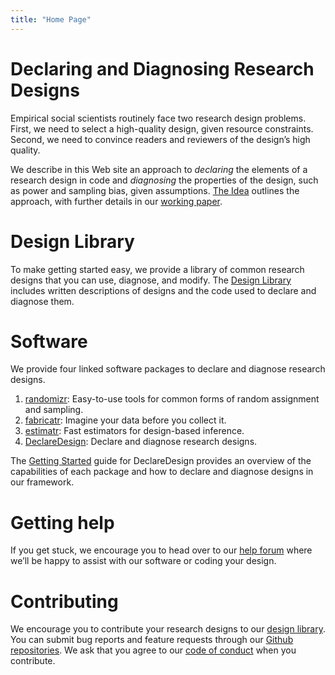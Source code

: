 ```yaml
---
title: "Home Page"
---
```

# Declaring and Diagnosing Research Designs

Empirical social scientists routinely face two research design problems. First, we need to select
a high-quality design, given resource constraints. Second, we need to convince readers and
reviewers of the design’s high quality. 

We describe in this Web site an approach to *declaring* the elements of a research design in 
code and *diagnosing* the properties of the design, such as power and sampling bias, given 
assumptions. [The Idea](/idea) outlines the approach, with further details in our [working paper](/paper.pdf).

# Design Library

To make getting started easy, we provide a library of common research designs that you can use, 
diagnose, and modify. The [Design Library](/library) includes written descriptions of designs
and the code used to declare and diagnose them.

# Software

We provide four linked software packages to declare and diagnose research designs.

1. [randomizr](/R/randomizr): Easy-to-use tools for common forms of random assignment and sampling.
2. [fabricatr](/R/fabricatr): Imagine your data before you collect it.
3. [estimatr](/R/estimatr): Fast estimators for design-based inference.
4. [DeclareDesign](/R/DeclareDesign): Declare and diagnose research designs.

The [Getting Started](/R/DeclareDesign) guide for DeclareDesign provides an overview of
the capabilities of each package and how to declare and diagnose designs in our framework.

# Getting help

If you get stuck, we encourage you to head over to our [help forum](http://discuss.declaredesign.org) where
we'll be happy to assist with our software or coding your design.

# Contributing

We  encourage you to contribute your research designs to our [design library](/library). 
You can submit bug reports and feature
requests through our [Github repositories](https://github.com/DeclareDesign). 
We ask that you agree to our [code of conduct](/conduct) when you contribute.

